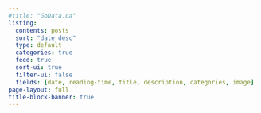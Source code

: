 ```yaml
---
#title: "GoData.ca"
listing:
  contents: posts
  sort: "date desc"
  type: default
  categories: true
  feed: true
  sort-ui: true
  filter-ui: false
  fields: [date, reading-time, title, description, categories, image]
page-layout: full
title-block-banner: true
---
```

